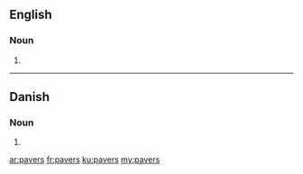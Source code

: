 ==English==

===Noun===
{{head|en|plural}}

# {{plural of|paver|lang=en|nocat=1}}

----

==Danish==

===Noun===
{{head|da|noun form|g=c}}

# {{form of|genitive plural indefinite|pave|lang=da}}

[[ar:pavers]]
[[fr:pavers]]
[[ku:pavers]]
[[my:pavers]]